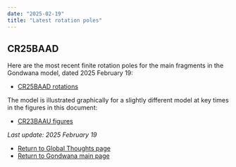 ```yaml
---
date: "2025-02-19"
title: "Latest rotation poles"
---
```


## CR25BAAD

Here are the most recent finite rotation poles for the main fragments in the Gondwana model, dated 2025 February 19:

* [CR25BAAD rotations](http://www.reeves.nl/upload/cr25baad.pdf)

The model is illustrated graphically for a slightly different model at key times in the figures in this document:
* [CR23BAAU figures](http://www.reeves.nl/upload/CR23BAAU-figures.pdf)

*Last update: 2025 February 19*

* [Return to Global Thoughts page](../other-material)
* [Return to Gondwana main page](../../gondwana)
